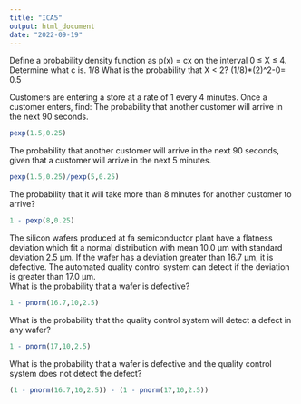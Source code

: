 ```yaml
---
title: "ICA5"
output: html_document
date: "2022-09-19"
---
```


Define a probability density function as p(x) = cx on the interval 0 ≤ X ≤ 4.
Determine what c is.
1/8
What is the probability that X < 2?
(1/8)*(2)^2-0= 0.5

Customers are entering a store at a rate of 1 every 4 minutes.  Once a customer enters, find:
The probability that another customer will arrive in the next 90 seconds.
```r
pexp(1.5,0.25)
```
The probability that another customer will arrive in the next 90 seconds, given that a customer will arrive in the next 5 minutes.
```r
pexp(1.5,0.25)/pexp(5,0.25)
```
The probability that it will take more than 8 minutes for another customer to arrive?
```r
1 - pexp(8,0.25)
```



The silicon wafers produced at fa semiconductor plant have a flatness deviation which fit a normal distribution with mean 10.0 μm with standard deviation 2.5 μm.  If the wafer has a deviation greater than 16.7 μm, it is defective.  The automated quality control system can detect if the deviation is greater than 17.0 μm.  
What is the probability that a wafer is defective?
```r
1 - pnorm(16.7,10,2.5)
```

What is the probability that the quality control system will detect a defect in any wafer?
```r
1 - pnorm(17,10,2.5)
```

What is the probability that a wafer is defective and the quality control system does not detect the defect?
```r
(1 - pnorm(16.7,10,2.5)) - (1 - pnorm(17,10,2.5))
```



